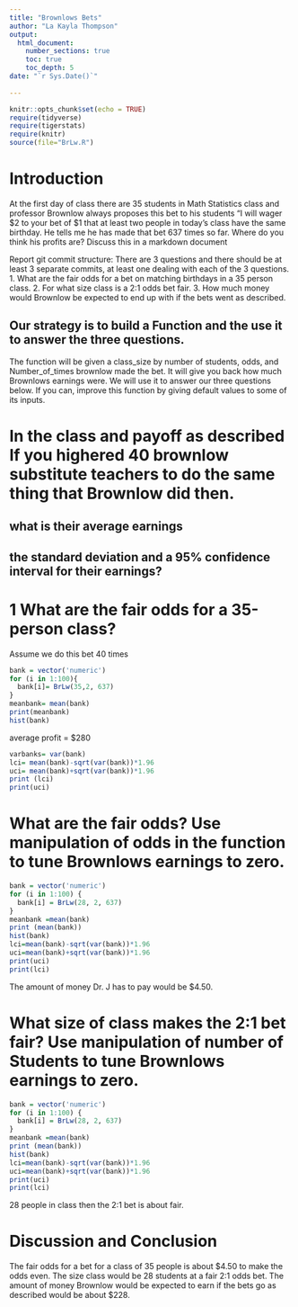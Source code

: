 ```yaml
---
title: "Brownlows Bets"
author: "La Kayla Thompson"
output: 
  html_document:
    number_sections: true
    toc: true
    toc_depth: 5
date: "`r Sys.Date()`"    
    
---
```

```r
knitr::opts_chunk$set(echo = TRUE)
require(tidyverse)
require(tigerstats)
require(knitr)
source(file="BrLw.R")
```


<!-- We recommend you use git branches -- create a separate branch for each major section i.e. Introduction, Methods, Results, Inferential Results, and Discussion and Conclusions - leave the YAML block untouched until the final merge where you put in your own name !-->

# Introduction

<!--In this section you explain what you are trying to show.  Where did the data come from?  What is the research or other question you are trying to answer?!-->

 At the first day of class there are 35 students in Math Statistics class and professor Brownlow always proposes this bet to his students "I will wager $2 to your bet of $1 that at least two people in today's class have  the same birthday.  He tells me he has made that bet 637 times so far. Where do you think his profits are? Discuss this in a markdown document
 
Report git commit structure:
There are 3 questions and there should be at least 3 separate commits, at least one dealing with each of the 3 questions.
1. What are the fair odds for a bet on matching birthdays in a 35 person class.
2. For what size class is a 2:1 odds bet fair.
3. How much money would Brownlow be expected to end up with if the bets went as described.

## Our strategy is to build a Function and the use it to answer the three questions. 

The function will be given a class_size by number of students, odds, and Number_of_times brownlow made the bet.  It will give you back how much Brownlows earnings were. We will use it to answer our three questions below. If you can, improve this function by giving default values to some of its inputs. 

# In the class and payoff as described  If you highered 40 brownlow substitute teachers to do the same thing that Brownlow did then.
## what is their average earnings
## the standard deviation and a 95% confidence interval for their earnings?
  
<!--Explain and display your method of coming up with a 95% confidence interval of  professor Brownlows winnings (or losings)-->

# 1 What are the fair odds for a 35-person class?
Assume we do this bet 40 times

```r
bank = vector('numeric')
for (i in 1:100){
  bank[i]= BrLw(35,2, 637)
}
meanbank= mean(bank)
print(meanbank)
hist(bank)
```

average profit = $280

```r
varbanks= var(bank)
lci= mean(bank)-sqrt(var(bank))*1.96 
uci= mean(bank)+sqrt(var(bank))*1.96 
print (lci)
print(uci)
```

# What are the fair odds? Use manipulation of odds in the function to tune Brownlows earnings to zero. 

<!--Decide on your methods:  In this section explain the approach you will take to attack the issue --- how will you decide on a likely estimate of professor Brownlow's earnings or losses after 637 bets. Also explain how you construct a 95% confidence interval about your estimate of his winnings !-->

```r
bank = vector('numeric')
for (i in 1:100) {
  bank[i] = BrLw(28, 2, 637)
}
meanbank =mean(bank)
print (mean(bank))
hist(bank)
lci=mean(bank)-sqrt(var(bank))*1.96
uci=mean(bank)+sqrt(var(bank))*1.96
print(uci)
print(lci)
```

The amount of money Dr. J has to pay would be $4.50.   

# What size of class makes the 2:1 bet fair?  Use manipulation of number of Students to tune Brownlows earnings to zero.

<!--Explain and display the results of your method of coming up with the estimate of professor Brownlows betting profits!-->

```r
bank = vector('numeric')
for (i in 1:100) {
  bank[i] = BrLw(28, 2, 637)
}
meanbank =mean(bank)
print (mean(bank))
hist(bank)
lci=mean(bank)-sqrt(var(bank))*1.96
uci=mean(bank)+sqrt(var(bank))*1.96
print(uci)
print(lci)

```

28 people in class then the 2:1 bet is about fair.

# Discussion and Conclusion

<!--Discussion and conclusion here.  If professor Brownlow is consistantly making or losing money how could he change his payout so that his profits center on zero?  Also discuss what size his class should be in order to have his current scheme balance at zero profit.!-->

The fair odds for a bet for a class of 35 people is about $4.50 to make the odds even. The size class would be 28 students at a fair 2:1 odds bet. The amount of money Brownlow would be expected to earn if the bets go as described would be about $228. 